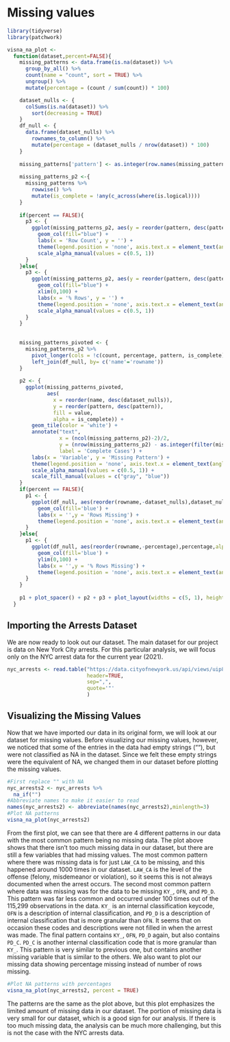 # Missing values

```r
library(tidyverse)
library(patchwork)
```

```r
visna_na_plot <-
  function(dataset,percent=FALSE){
    missing_patterns <- data.frame(is.na(dataset)) %>%
      group_by_all() %>%
      count(name = "count", sort = TRUE) %>%
      ungroup() %>%
      mutate(percentage = (count / sum(count)) * 100)

    dataset_nulls <- {
      colSums(is.na(dataset)) %>%
        sort(decreasing = TRUE)
    }
    df_null <- {
      data.frame(dataset_nulls) %>%
        rownames_to_column() %>%
        mutate(percentage = (dataset_nulls / nrow(dataset)) * 100)
    }
    
    missing_patterns['pattern'] <- as.integer(row.names(missing_patterns))
    
    missing_patterns_p2 <-{
      missing_patterns %>%
        rowwise() %>%
        mutate(is_complete = !any(c_across(where(is.logical))))
    }
    
    if(percent == FALSE){
      p3 <- {
        ggplot(missing_patterns_p2, aes(y = reorder(pattern, desc(pattern)), x = count, alpha = is_complete)) + 
          geom_col(fill="blue") +
          labs(x = 'Row Count', y = '') +
          theme(legend.position = 'none', axis.text.x = element_text(angle=90, hjust = 1)) +
          scale_alpha_manual(values = c(0.5, 1))
      }
    }else{
      p3 <- {
        ggplot(missing_patterns_p2, aes(y = reorder(pattern, desc(pattern)), x = percentage, alpha = is_complete)) + 
          geom_col(fill="blue") +
          xlim(0,100) +
          labs(x = '% Rows', y = '') +
          theme(legend.position = 'none', axis.text.x = element_text(angle=90, hjust = 1)) +
          scale_alpha_manual(values = c(0.5, 1))
      }
    }
    
    
    missing_patterns_pivoted <- {
      missing_patterns_p2 %>%
        pivot_longer(cols = !c(count, percentage, pattern, is_complete)) %>%
        left_join(df_null, by= c('name'='rowname'))
    }
    
    p2 <- {
      ggplot(missing_patterns_pivoted,
             aes(
               x = reorder(name, desc(dataset_nulls)),
               y = reorder(pattern, desc(pattern)),
               fill = value,
               alpha = is_complete)) +
        geom_tile(color = 'white') +
        annotate("text",
                 x = (ncol(missing_patterns_p2)-2)/2,
                 y = (nrow(missing_patterns_p2) - as.integer(filter(missing_patterns_p2, is_complete)['pattern'][[1]]) + 1),
                 label = 'Complete Cases') +
        labs(x = 'Variable', y = 'Missing Pattern') +
        theme(legend.position = 'none', axis.text.x = element_text(angle=90, hjust = 1)) +
        scale_alpha_manual(values = c(0.5, 1)) +
        scale_fill_manual(values = c("gray", "blue"))
    }
    if(percent == FALSE){
      p1 <- {
        ggplot(df_null, aes(reorder(rowname,-dataset_nulls),dataset_nulls,alpha = 0.5)) +
          geom_col(fill='blue') +
          labs(x = '',y = 'Rows Missing') +
          theme(legend.position = 'none', axis.text.x = element_text(angle=90, hjust = 1))
      }
    }else{
      p1 <- {
        ggplot(df_null, aes(reorder(rowname,-percentage),percentage,alpha = 0.5)) +
          geom_col(fill='blue') +
          ylim(0,100) +
          labs(x = '',y = '% Rows Missing') +
          theme(legend.position = 'none', axis.text.x = element_text(angle=90, hjust = 1))
      }
    }
    
    p1 + plot_spacer() + p2 + p3 + plot_layout(widths = c(5, 1), heights = c(1, 5))
  }
```


## Importing the Arrests Dataset

We are now ready to look out our dataset. The main dataset for our project is data on New York City arrests. For this particular analysis, we will focus only on the NYC arrest data for the current year (2021). 

```r
nyc_arrests <- read.table("https://data.cityofnewyork.us/api/views/uip8-fykc/rows.csv?accessType=DOWNLOAD",
                          header=TRUE,
                          sep=",",
                          quote='"'
                          )
```


## Visualizing the Missing Values

Now that we have imported our data in its original form, we will look at our dataset for missing values. Before visualizing our missing values, however, we noticed that some of the entries in the data had empty strings (""), but were not classified as NA in the dataset. Since we felt these empty strings were the equivalent of NA, we changed them in our dataset before plotting the missing values.

```r
#First replace "" with NA
nyc_arrests2 <- nyc_arrests %>%
  na_if("")
#Abbreviate names to make it easier to read
names(nyc_arrests2) <- abbreviate(names(nyc_arrests2),minlength=3)
#Plot NA patterns
visna_na_plot(nyc_arrests2)
```

From the first plot, we can see that there are 4 different patterns in our data with the most common pattern being no missing data. The plot above shows that there isn't too much missing data in our dataset, but there are still a few variables that had missing values. The most common pattern where there was missing data is for just `LAW_CA` to be missing, and this happened around 1000 times in our dataset. `LAW_CA` is the level of the offense (felony, misdemeanor or violation), so it seems this is not always documented when the arrest occurs. The second most common pattern where data was missing was for the data to be missing `KY_`, `OFN`, and `PD_D`. This pattern was far less common and occurred under 100 times out of the 115,299 observations in the data. `KY_` is an internal classification keycode,  `OFN` is a description of internal classification, and `PD_D` is a description of internal classification that is more granular than `OFN`. It seems that on occasion these codes and descriptions were not filled in when the arrest was made. The final pattern contains `KY_`, `OFN`, `PD_D` again, but also contains `PD_C`. `PD_C` is another internal classification code that is more granular than `KY_`. This pattern is very similar to previous one, but contains another missing variable that is similar to the others. We also want to plot our missing data showing percentage missing instead of number of rows missing.

```r
#Plot NA patterns with percentages
visna_na_plot(nyc_arrests2, percent = TRUE)
```

The patterns are the same as the plot above, but this plot emphasizes the limited amount of missing data in our dataset. The portion of missing data is very small for our dataset, which is a good sign for our analysis. If there is too much missing data, the analysis can be much more challenging, but this is not the case with the NYC arrests data.

